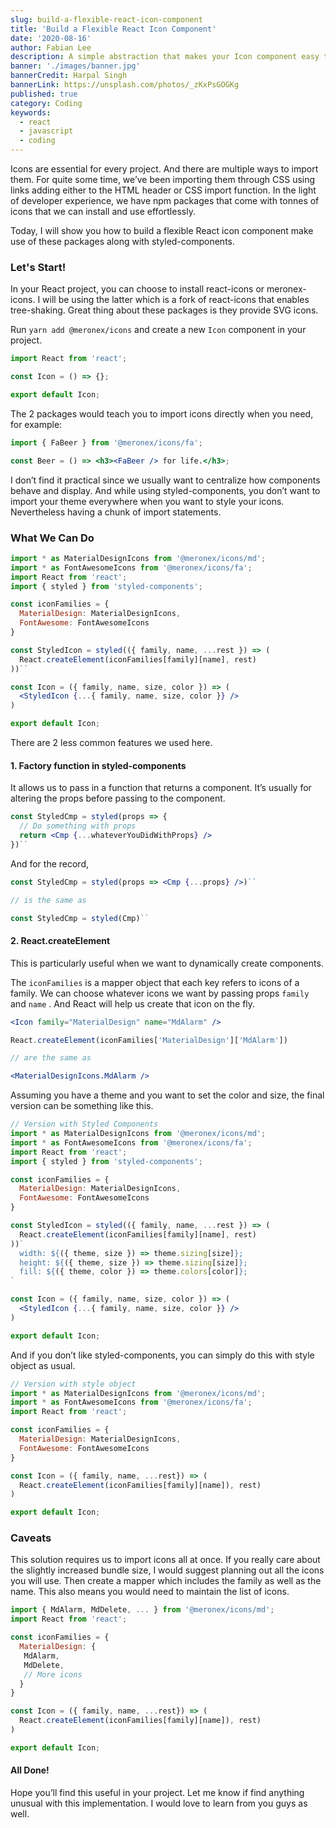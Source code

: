 ```yaml
---
slug: build-a-flexible-react-icon-component
title: 'Build a Flexible React Icon Component'
date: '2020-08-16'
author: Fabian Lee
description: A simple abstraction that makes your Icon component easy to use.
banner: './images/banner.jpg'
bannerCredit: Harpal Singh
bannerLink: https://unsplash.com/photos/_zKxPsGOGKg
published: true
category: Coding
keywords:
  - react
  - javascript
  - coding
---
```


Icons are essential for every project. And there are multiple ways to import them. For quite some time, we’ve been importing them through CSS using links adding either to the HTML header or CSS import function. In the light of developer experience, we have npm packages that come with tonnes of icons that we can install and use effortlessly.

Today, I will show you how to build a flexible React icon component make use of these packages along with styled-components.

### Let's Start!

In your React project, you can choose to install react-icons or meronex-icons. I will be using the latter which is a fork of react-icons that enables tree-shaking. Great thing about these packages is they provide SVG icons.

Run `yarn add @meronex/icons` and create a new `Icon` component in your project.

```jsx
import React from 'react';

const Icon = () => {};

export default Icon;
```

The 2 packages would teach you to import icons directly when you need, for example:

```jsx
import { FaBeer } from '@meronex/icons/fa';

const Beer = () => <h3><FaBeer /> for life.</h3>;
```

I don’t find it practical since we usually want to centralize how components behave and display. And while using styled-components, you don’t want to import your theme everywhere when you want to style your icons. Nevertheless having a chunk of import statements.

### What We Can Do

```jsx
import * as MaterialDesignIcons from '@meronex/icons/md';
import * as FontAwesomeIcons from '@meronex/icons/fa';
import React from 'react';
import { styled } from 'styled-components';

const iconFamilies = {
  MaterialDesign: MaterialDesignIcons,
  FontAwesome: FontAwesomeIcons
}

const StyledIcon = styled(({ family, name, ...rest }) => (
  React.createElement(iconFamilies[family][name], rest)
))``

const Icon = ({ family, name, size, color }) => (
  <StyledIcon {...{ family, name, size, color }} />
)

export default Icon;
```

There are 2 less common features we used here.

#### 1. Factory function in styled-components

It allows us to pass in a function that returns a component. It’s usually for altering the props before passing to the component.

```jsx
const StyledCmp = styled(props => {
  // Do something with props
  return <Cmp {...whateverYouDidWithProps} />
})``
```

And for the record,

```jsx
const StyledCmp = styled(props => <Cmp {...props} />)``

// is the same as

const StyledCmp = styled(Cmp)``
```

#### 2. React.createElement 

This is particularly useful when we want to dynamically create components.

The `iconFamilies` is a mapper object that each key refers to icons of a family. We can choose whatever icons we want by passing props `family` and `name` . And React will help us create that icon on the fly.

```jsx
<Icon family="MaterialDesign" name="MdAlarm" />

React.createElement(iconFamilies['MaterialDesign']['MdAlarm'])

// are the same as

<MaterialDesignIcons.MdAlarm />
```

Assuming you have a theme and you want to set the color and size, the final version can be something like this.

```jsx
// Version with Styled Components
import * as MaterialDesignIcons from '@meronex/icons/md';
import * as FontAwesomeIcons from '@meronex/icons/fa';
import React from 'react';
import { styled } from 'styled-components';

const iconFamilies = {
  MaterialDesign: MaterialDesignIcons,
  FontAwesome: FontAwesomeIcons
}

const StyledIcon = styled(({ family, name, ...rest }) => (
  React.createElement(iconFamilies[family][name], rest)
))`
  width: ${({ theme, size }) => theme.sizing[size]};
  height: ${({ theme, size }) => theme.sizing[size]};
  fill: ${({ theme, color }) => theme.colors[color]};
`

const Icon = ({ family, name, size, color }) => (
  <StyledIcon {...{ family, name, size, color }} />
)

export default Icon;
```

And if you don’t like styled-components, you can simply do this with style object as usual.

```jsx
// Version with style object
import * as MaterialDesignIcons from '@meronex/icons/md';
import * as FontAwesomeIcons from '@meronex/icons/fa';
import React from 'react';

const iconFamilies = {
  MaterialDesign: MaterialDesignIcons,
  FontAwesome: FontAwesomeIcons
}

const Icon = ({ family, name, ...rest}) => (
  React.createElement(iconFamilies[family][name]), rest)
)

export default Icon;
```

### Caveats

This solution requires us to import icons all at once. If you really care about the slightly increased bundle size, I would suggest planning out all the icons you will use. Then create a mapper which includes the family as well as the name. This also means you would need to maintain the list of icons.

```jsx
import { MdAlarm, MdDelete, ... } from '@meronex/icons/md';
import React from 'react';

const iconFamilies = {
  MaterialDesign: {
   MdAlarm,
   MdDelete,
   // More icons
  }
}

const Icon = ({ family, name, ...rest}) => (
  React.createElement(iconFamilies[family][name]), rest)
)

export default Icon;
```

#### All Done!

Hope you’ll find this useful in your project. Let me know if find anything unusual with this implementation. I would love to learn from you guys as well.